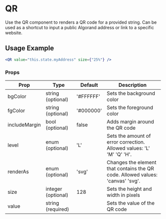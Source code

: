 # QR

Use the QR component to renders a QR code for a provided string. Can be used as a shortcut to input a public Algorand address or link to a specific website.


<QR value="LMKFQIPL3VQCZGGFK4WZ7FPCQWLNBTJQ3UWSTA7D7QZSPJTZQKTDVT7WG4"/>

## Usage Example

```jsx
<QR value="this.state.myAddress" size={"25%"} />
```

### Props


<Table>
  <thead>
  <tr>
    <th>Prop</th>
    <th>Type</th>
    <th>Default</th>
    <th>Description</th>
  </tr>
  </thead>
  <tbody>
  <tr><td>bgColor</td><td>string (optional)</td><td>'#FFFFFF'</td><td>Sets the background color</td></tr>
  <tr><td>fgColor</td><td>string (optional)</td><td>'#000000'</td><td>Sets the foreground color</td></tr>
  <tr><td>includeMargin</td><td>bool (optional)</td><td>false</td><td>Adds margin around the QR code</td></tr>
  <tr><td>level</td><td>enum (optional)</td><td>'L'</td><td>Sets the amount of error correction. Allowed values: 'L' 'M' 'Q' 'H'.</td></tr>
  <tr><td>renderAs</td><td>enum (optional)</td><td>'svg'</td><td>Changes the element that contains the QR code. Allowed values: 'canvas' 'svg'.</td></tr>
  <tr><td>size</td><td>integer (optional)</td><td>128</td><td>Sets the height and width in pixels</td></tr>
  <tr><td>value</td><td>string (required)</td><td></td><td>Sets the value of the QR code</td></tr>
    </tbody>
    </Table>